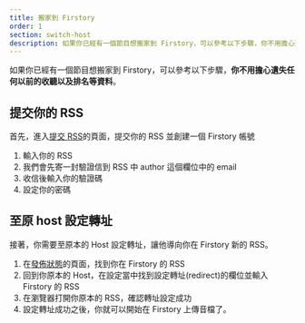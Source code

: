 ```yaml
---
title: 搬家到 Firstory
order: 1
section: switch-host
description: 如果你已經有一個節目想搬家到 Firstory，可以參考以下步驟，你不用擔心遺失任何以前的收聽以及排名等資料。
---
```


如果你已經有一個節目想搬家到 Firstory，可以參考以下步驟，**你不用擔心遺失任何以前的收聽以及排名等資料**。

## 提交你的 RSS

首先，進入[提交 RSS](https://studio.firstory.me/claim)的頁面，提交你的 RSS 並創建一個 Firstory 帳號

1. 輸入你的 RSS
2. 我們會先寄一封驗證信到 RSS 中 author 這個欄位中的 email
3. 收信後輸入你的驗證碼
4. 設定你的密碼

## 至原 host 設定轉址

接著，你需要至原本的 Host 設定轉址，讓他導向你在 Firstory 新的 RSS。

1. 在[發佈狀態](https://studio.firstory.me/distribution)的頁面，找到你在 Firstory 的 RSS
2. 回到你原本的 Host，在設定當中找到設定轉址(redirect)的欄位並輸入 Firstory 的 RSS
3. 在瀏覽器打開你原本的 RSS，確認轉址設定成功
4. 設定轉址成功之後，你就可以開始在 Firstory 上傳音檔了。
